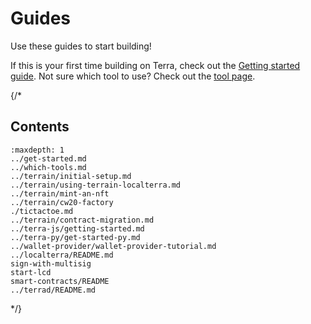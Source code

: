 # Guides

Use these guides to start building! 

If this is your first time building on Terra, check out the [Getting started guide](../../../docs/develop/get-started.mdx). 
Not sure which tool to use? Check out the [tool page](../../../docs/develop/which-tools.mdx).

{/*
## Contents 

```{toctree}
:maxdepth: 1
../get-started.md
../which-tools.md
../terrain/initial-setup.md
../terrain/using-terrain-localterra.md
../terrain/mint-an-nft
../terrain/cw20-factory
./tictactoe.md
../terrain/contract-migration.md
../terra-js/getting-started.md
../terra-py/get-started-py.md
../wallet-provider/wallet-provider-tutorial.md
../localterra/README.md
sign-with-multisig
start-lcd
smart-contracts/README
../terrad/README.md
```

<!---
:::::::{grid} 2 2 2 3
:gutter: 3

:::{grid-item-card}
:link: terrad/README.html
:class-card: sd-text-center sd-shadow-md sd-rounded-3

```{image} /img/Terrad.svg
:class: sd-width-auto sd-animate-grow50-rot20 sd-pb-2
```

**`terrad`**  
:::

:::{grid-item-card}
:link: localterra/README.html
:class-card: sd-text-center sd-shadow-md sd-rounded-3

```{image} /img/LocalTerra.svg
:class: sd-width-auto sd-pb-2 sd-animate-grow50-rot20
```

**LocalTerra**  
:::

:::{grid-item-card}
:link: sign-with-multisig.html
:class-card: sd-text-center sd-shadow-md sd-rounded-3

```{image} /img/Ecosystem_ver2.svg
:class: sd-width-auto sd-animate-grow50-rot20 sd-pb-2
```

**Sign with multisig**  
:::

:::{grid-item-card}
:link: start-lcd.html
:class-card: sd-text-center sd-shadow-md sd-rounded-3

```{image} /img/Swap_ver2.svg
:class: sd-width-auto sd-animate-grow50-rot20 sd-pb-2
```

**Start the LCD**  
:::

:::{grid-item-card}
:link: endpoints.html
:class-card: sd-text-center sd-shadow-md sd-rounded-3

```{image} /img/icon_node.svg
:class: sd-width-auto sd-animate-grow50-rot20 sd-pb-2
```

**RPC endpoints**  
:::

:::{grid-item-card}
:link: ../module-specifications/README.html
:class-card: sd-text-center sd-shadow-md sd-rounded-3

```{image} /img/icon_core.svg
:class: sd-width-auto sd-animate-grow50-rot20 sd-pb-2
```

**Core modules**  
:::

:::{grid-item-card}
:link: ../sdks/terra-js/README.html
:class-card: sd-text-center sd-shadow-md sd-rounded-3

```{image} /img/terra_js.svg
:class: sd-width-auto sd-animate-grow50-rot20 sd-pb-2
```

**Terra.js**  
:::

:::{grid-item-card}
:link: https://terra-money.github.io/terra.py/
:class-card: sd-text-center sd-shadow-md sd-rounded-3

```{image} /img/terra_sdk.svg
:class: sd-width-auto sd-animate-grow50-rot20 sd-pb-2
```

**Terra.py**  
:::

:::{grid-item-card}
:link: https://faucet.terra.money/
:class-card: sd-text-center sd-shadow-md sd-rounded-3

```{image} /img/Faucet.svg
:class: sd-width-auto sd-animate-grow50-rot20 sd-pb-2
```

**Faucet**  
:::

:::::::
--->

*/}